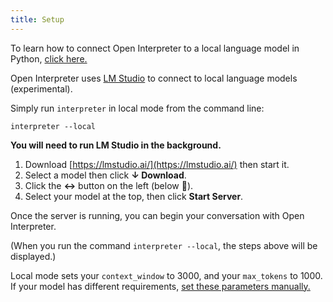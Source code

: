 ```yaml
---
title: Setup
---
```


<Info>To learn how to connect Open Interpreter to a local language model in Python, [click here.](/language-model-setup/local-models/python.mdx)</Info>

Open Interpreter uses [LM Studio](https://lmstudio.ai/) to connect to local language models (experimental).

Simply run `interpreter` in local mode from the command line:

```shell
interpreter --local
```

**You will need to run LM Studio in the background.**

1. Download [https://lmstudio.ai/](https://lmstudio.ai/) then start it.
2. Select a model then click **↓ Download**.
3. Click the **↔️** button on the left (below 💬).
4. Select your model at the top, then click **Start Server**.

Once the server is running, you can begin your conversation with Open Interpreter.

(When you run the command `interpreter --local`, the steps above will be displayed.)

<Info>Local mode sets your `context_window` to 3000, and your `max_tokens` to 1000. If your model has different requirements, [set these parameters manually.](/language-model-setup/local-models/settings)</Info>

